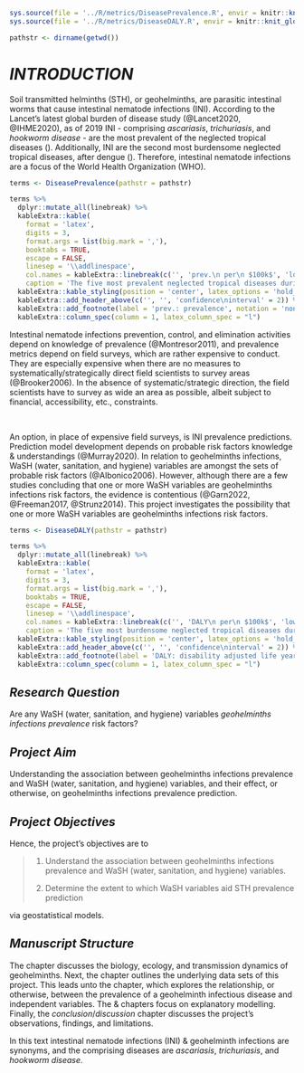 
```r
sys.source(file = '../R/metrics/DiseasePrevalence.R', envir = knitr::knit_global())
sys.source(file = '../R/metrics/DiseaseDALY.R', envir = knitr::knit_global())
```

```r
pathstr <- dirname(getwd())
```


# *INTRODUCTION* \label{chapter:introduction}

Soil transmitted helminths (STH), or geohelminths, are parasitic intestinal worms that cause intestinal nematode infections (INI).  According to the Lancet's latest global burden of disease study (@Lancet2020, @IHME2020), as of 2019 INI - comprising *ascariasis*, *trichuriasis*, and *hookworm disease* - are the most prevalent of the neglected tropical diseases (\cref{tab:T0023}).  Additionally, INI are the second most burdensome neglected tropical diseases, after dengue (\cref{tab:T0024}).  Therefore, intestinal nematode infections are a focus of the World Health Organization (WHO).

\vspace{10pt}

```r

terms <- DiseasePrevalence(pathstr = pathstr)

terms %>%
  dplyr::mutate_all(linebreak) %>%
  kableExtra::kable(
    format = 'latex',
    digits = 3,
    format.args = list(big.mark = ','),
    booktabs = TRUE,
    escape = FALSE,
    linesep = '\\addlinespace',
    col.names = kableExtra::linebreak(c('', 'prev.\n per\n $100k$', 'lower', 'upper')),
    caption = 'The five most prevalent neglected tropical diseases during the year 2019.  The unit of measure is prevalence per $100k$ inhabitants.  Data Source: \\href{https://vizhub.healthdata.org/gbd-compare/}{Institute for Health Metrics} $\\&$ \\href{https://www.thelancet.com/journals/lancet/issue/vol396no10258/PIIS0140-6736(20)X0042-0}{The Lancet Global Burden of Disease 2019}') %>%
  kableExtra::kable_styling(position = 'center', latex_options = 'hold_position', font_size = 7, full_width = FALSE) %>%
  kableExtra::add_header_above(c('', '', 'confidence\ninterval' = 2)) %>%
  kableExtra::add_footnote(label = 'prev.: prevalence', notation = 'none')  %>%
  kableExtra::column_spec(column = 1, latex_column_spec = "l")
```

\vspace{10pt}

Intestinal nematode infections prevention, control, and elimination activities depend on knowledge of prevalence (@Montresor2011), and prevalence metrics depend on field surveys, which are rather expensive to conduct.  They are especially expensive when there are no measures to systematically/strategically direct field scientists to survey areas (@Brooker2006).  In the absence of systematic/strategic direction, the field scientists have to survey as wide an area as possible, albeit subject to financial, accessibility, etc., constraints.

<br>

An option, in place of expensive field surveys, is INI prevalence predictions.  Prediction model development depends on probable risk factors knowledge & understandings (@Murray2020).   In relation to geohelminths infections, WaSH (water, sanitation, and hygiene) variables are amongst the sets of probable risk factors (@Albonico2006).  However, although there are a few studies concluding that one or more WaSH variables are geohelminths infections risk factors, the evidence is contentious (@Garn2022, @Freeman2017,  @Strunz2014).  This project investigates the possibility that one or more WaSH variables are geohelminths infections risk factors.

\vspace{10pt}

```r
terms <- DiseaseDALY(pathstr = pathstr)

terms %>%
  dplyr::mutate_all(linebreak) %>%
  kableExtra::kable(
    format = 'latex',
    digits = 3,
    format.args = list(big.mark = ','),
    booktabs = TRUE,
    escape = FALSE,
    linesep = '\\addlinespace',
    col.names = kableExtra::linebreak(c('', 'DALY\n per\n $100k$', 'lower', 'upper')),
    caption = 'The five most burdensome neglected tropical diseases during the year 2019.  The unit of measure is disability adjusted life years (DALY) per $100k$ inhabitants, i.e., the number of years lost to disability, ill-health, or early death per $100k$ inhabitants.  Data Source: \\href{https://vizhub.healthdata.org/gbd-compare/}{Institute for Health Metrics} $\\&$ \\href{https://www.thelancet.com/journals/lancet/issue/vol396no10258/PIIS0140-6736(20)X0042-0}{The Lancet Global Burden of Disease 2019}') %>%
  kableExtra::kable_styling(position = 'center', latex_options = 'hold_position', font_size = 7, full_width = FALSE) %>%
  kableExtra::add_header_above(c('', '', 'confidence\ninterval' = 2)) %>%
  kableExtra::add_footnote(label = 'DALY: disability adjusted life years', notation = 'none')  %>%
  kableExtra::column_spec(column = 1, latex_column_spec = "l")

```

\vspace{10pt}

## *Research Question*

Are any WaSH (water, sanitation, and hygiene) variables *geohelminths infections prevalence* risk factors?

## *Project Aim*

Understanding the association between geohelminths infections prevalence and WaSH (water, sanitation, and hygiene) variables, and their effect, or otherwise, on geohelminths infections prevalence prediction.

## *Project Objectives*

Hence, the project's objectives are to

> 1. Understand the association between geohelminths infections prevalence and WaSH (water, sanitation, and hygiene) variables.
>
> 2. Determine the extent to which WaSH variables aid STH prevalence prediction

\noindent via geostatistical models.


## *Manuscript Structure*

The \hyperref[chapter:background]{background} chapter discusses the biology, ecology, and transmission dynamics of geohelminths. Next, the \hyperref[chapter:data]{data} chapter outlines the underlying data sets of this project.  This leads unto the \hyperref[chapter:exploration]{exploratory analysis} chapter, which explores the relationship, or otherwise, between the prevalence of a geohelminth infectious disease and independent variables. The \hyperref[chapter:preliminary]{preliminary investigation} & \hyperref[chapter:geo]{geostatistical binomial logistic models} chapters focus on explanatory modelling.  Finally, the *conclusion*/*discussion* chapter discusses the project's observations, findings, and limitations.

In this text intestinal nematode infections (INI) & geohelminth infections are synonyms, and the comprising diseases are *ascariasis*, *trichuriasis*, and *hookworm disease*.


